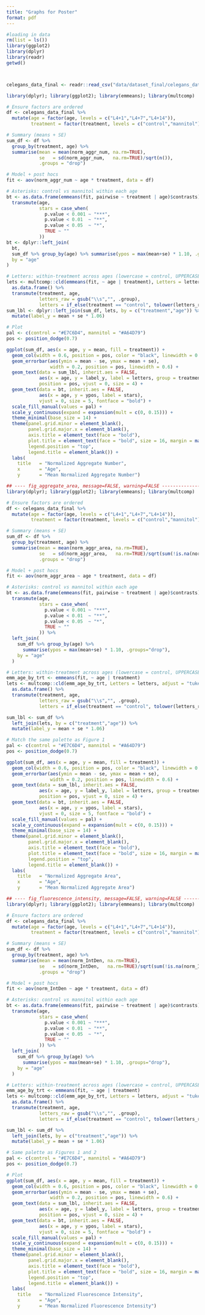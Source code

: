 ```yaml
---
title: "Graphs for Poster"
format: pdf
---
```


```r
#loading in data
rm(list = ls())
library(ggplot2)
library(dplyr)
library(readr)
getwd()



celegans_data_final <- readr::read_csv("data/dataset_final/celegans_data_final.csv")
```


```r
library(dplyr); library(ggplot2); library(emmeans); library(multcomp)

# Ensure factors are ordered
df <- celegans_data_final %>%
  mutate(age = factor(age, levels = c("L4+1","L4+7","L4+14")),
         treatment = factor(treatment, levels = c("control","mannitol")))

# Summary (means + SE)
sum_df <- df %>%
  group_by(treatment, age) %>%
  summarise(mean = mean(norm_aggr_num, na.rm=TRUE),
            se   = sd(norm_aggr_num,   na.rm=TRUE)/sqrt(n()),
            .groups = "drop")

# Model + post hocs
fit <- aov(norm_aggr_num ~ age * treatment, data = df)

# Asterisks: control vs mannitol within each age
bt <- as.data.frame(emmeans(fit, pairwise ~ treatment | age)$contrasts) %>%
  transmute(age,
            stars = case_when(
              p.value < 0.001 ~ "***",
              p.value < 0.01  ~ "**",
              p.value < 0.05  ~ "*",
              TRUE ~ ""
            ))
bt <- dplyr::left_join(
  bt,
  sum_df %>% group_by(age) %>% summarise(ypos = max(mean+se) * 1.10, .groups="drop"),
  by = "age"
)

# Letters: within-treatment across ages (lowercase = control, UPPERCASE = mannitol)
lets <- multcomp::cld(emmeans(fit, ~ age | treatment), Letters = letters, adjust = "tukey") %>%
  as.data.frame() %>%
  transmute(treatment, age,
            letters_raw = gsub("\\s","", .group),
            letters = if_else(treatment == "control", tolower(letters_raw), toupper(letters_raw)))
sum_lbl <- dplyr::left_join(sum_df, lets, by = c("treatment","age")) %>%
  mutate(label_y = mean + se * 1.06)

# Plot
pal <- c(control = "#E7C6D4", mannitol = "#A64D79")
pos <- position_dodge(0.7)

ggplot(sum_df, aes(x = age, y = mean, fill = treatment)) +
  geom_col(width = 0.6, position = pos, color = "black", linewidth = 0.3) +
  geom_errorbar(aes(ymin = mean - se, ymax = mean + se),
                width = 0.2, position = pos, linewidth = 0.6) +
  geom_text(data = sum_lbl, inherit.aes = FALSE,
            aes(x = age, y = label_y, label = letters, group = treatment),
            position = pos, vjust = 0, size = 4) +
  geom_text(data = bt, inherit.aes = FALSE,
            aes(x = age, y = ypos, label = stars),
            vjust = 0, size = 5, fontface = "bold") +
  scale_fill_manual(values = pal) +
  scale_y_continuous(expand = expansion(mult = c(0, 0.15))) +
  theme_minimal(base_size = 14) +
  theme(panel.grid.minor = element_blank(),
        panel.grid.major.x = element_blank(),
        axis.title = element_text(face = "bold"),
        plot.title = element_text(face = "bold", size = 16, margin = margin(b = 8)),
        legend.position = "top",
        legend.title = element_blank()) +
  labs(
    title   = "Normalized Aggregate Number",
    x       = "Age",
    y       = "Mean Normalized Aggregate Number")
```

```r
## ---- fig_aggregate_area, message=FALSE, warning=FALSE --------------------
library(dplyr); library(ggplot2); library(emmeans); library(multcomp)

# Ensure factors are ordered
df <- celegans_data_final %>%
  mutate(age = factor(age, levels = c("L4+1","L4+7","L4+14")),
         treatment = factor(treatment, levels = c("control","mannitol")))

# Summary (means + SE)
sum_df <- df %>%
  group_by(treatment, age) %>%
  summarise(mean = mean(norm_aggr_area, na.rm=TRUE),
            se   = sd(norm_aggr_area,   na.rm=TRUE)/sqrt(sum(!is.na(norm_aggr_area))),
            .groups = "drop")

# Model + post hocs
fit <- aov(norm_aggr_area ~ age * treatment, data = df)

# Asterisks: control vs mannitol within each age
bt <- as.data.frame(emmeans(fit, pairwise ~ treatment | age)$contrasts) %>%
  transmute(age,
            stars = case_when(
              p.value < 0.001 ~ "***",
              p.value < 0.01  ~ "**",
              p.value < 0.05  ~ "*",
              TRUE ~ ""
            )) %>%
  left_join(
    sum_df %>% group_by(age) %>%
      summarise(ypos = max(mean+se) * 1.10, .groups="drop"),
    by = "age"
  )

# Letters: within-treatment across ages (lowercase = control, UPPERCASE = mannitol)
emm_age_by_trt <- emmeans(fit, ~ age | treatment)
lets <- multcomp::cld(emm_age_by_trt, Letters = letters, adjust = "tukey") %>%
  as.data.frame() %>%
  transmute(treatment, age,
            letters_raw = gsub("\\s","", .group),
            letters = if_else(treatment == "control", tolower(letters_raw), toupper(letters_raw)))

sum_lbl <- sum_df %>%
  left_join(lets, by = c("treatment","age")) %>%
  mutate(label_y = mean + se * 1.06)

# Match the same palette as Figure 1
pal <- c(control = "#E7C6D4", mannitol = "#A64D79")
pos <- position_dodge(0.7)

ggplot(sum_df, aes(x = age, y = mean, fill = treatment)) +
  geom_col(width = 0.6, position = pos, color = "black", linewidth = 0.3) +
  geom_errorbar(aes(ymin = mean - se, ymax = mean + se),
                width = 0.2, position = pos, linewidth = 0.6) +
  geom_text(data = sum_lbl, inherit.aes = FALSE,
            aes(x = age, y = label_y, label = letters, group = treatment),
            position = pos, vjust = 0, size = 4) +
  geom_text(data = bt, inherit.aes = FALSE,
            aes(x = age, y = ypos, label = stars),
            vjust = 0, size = 5, fontface = "bold") +
  scale_fill_manual(values = pal) +
  scale_y_continuous(expand = expansion(mult = c(0, 0.15))) +
  theme_minimal(base_size = 14) +
  theme(panel.grid.minor = element_blank(),
        panel.grid.major.x = element_blank(),
        axis.title = element_text(face = "bold"),
        plot.title = element_text(face = "bold", size = 16, margin = margin(b = 8)),
        legend.position = "top",
        legend.title = element_blank()) +
  labs(
    title   = "Normalized Aggregate Area",
    x       = "Age",
    y       = "Mean Normalized Aggregate Area")

```

```r
## ---- fig_fluorescence_intensity, message=FALSE, warning=FALSE --------------------
library(dplyr); library(ggplot2); library(emmeans); library(multcomp)

# Ensure factors are ordered
df <- celegans_data_final %>%
  mutate(age = factor(age, levels = c("L4+1","L4+7","L4+14")),
         treatment = factor(treatment, levels = c("control","mannitol")))

# Summary (means + SE)
sum_df <- df %>%
  group_by(treatment, age) %>%
  summarise(mean = mean(norm_IntDen, na.rm=TRUE),
            se   = sd(norm_IntDen,   na.rm=TRUE)/sqrt(sum(!is.na(norm_IntDen))),
            .groups = "drop")

# Model + post hocs
fit <- aov(norm_IntDen ~ age * treatment, data = df)

# Asterisks: control vs mannitol within each age
bt <- as.data.frame(emmeans(fit, pairwise ~ treatment | age)$contrasts) %>%
  transmute(age,
            stars = case_when(
              p.value < 0.001 ~ "***",
              p.value < 0.01  ~ "**",
              p.value < 0.05  ~ "*",
              TRUE ~ ""
            )) %>%
  left_join(
    sum_df %>% group_by(age) %>%
      summarise(ypos = max(mean+se) * 1.10, .groups="drop"),
    by = "age"
  )

# Letters: within-treatment across ages (lowercase = control, UPPERCASE = mannitol)
emm_age_by_trt <- emmeans(fit, ~ age | treatment)
lets <- multcomp::cld(emm_age_by_trt, Letters = letters, adjust = "tukey") %>%
  as.data.frame() %>%
  transmute(treatment, age,
            letters_raw = gsub("\\s","", .group),
            letters = if_else(treatment == "control", tolower(letters_raw), toupper(letters_raw)))

sum_lbl <- sum_df %>%
  left_join(lets, by = c("treatment","age")) %>%
  mutate(label_y = mean + se * 1.06)

# Same palette as Figures 1 and 2
pal <- c(control = "#E7C6D4", mannitol = "#A64D79")
pos <- position_dodge(0.7)

# Plot
ggplot(sum_df, aes(x = age, y = mean, fill = treatment)) +
  geom_col(width = 0.6, position = pos, color = "black", linewidth = 0.3) +
  geom_errorbar(aes(ymin = mean - se, ymax = mean + se),
                width = 0.2, position = pos, linewidth = 0.6) +
  geom_text(data = sum_lbl, inherit.aes = FALSE,
            aes(x = age, y = label_y, label = letters, group = treatment),
            position = pos, vjust = 0, size = 4) +
  geom_text(data = bt, inherit.aes = FALSE,
            aes(x = age, y = ypos, label = stars),
            vjust = 0, size = 5, fontface = "bold") +
  scale_fill_manual(values = pal) +
  scale_y_continuous(expand = expansion(mult = c(0, 0.15))) +
  theme_minimal(base_size = 14) +
  theme(panel.grid.minor = element_blank(),
        panel.grid.major.x = element_blank(),
        axis.title = element_text(face = "bold"),
        plot.title = element_text(face = "bold", size = 16, margin = margin(b = 8)),
        legend.position = "top",
        legend.title = element_blank()) +
  labs(
    title   = "Normalized Fluorescence Intensity",
    x       = "Age",
    y       = "Mean Normalized Fluorescence Intensity")

```

